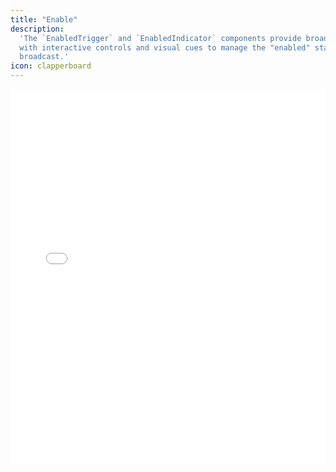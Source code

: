 ```yaml
---
title: "Enable"
description:
  'The `EnabledTrigger` and `EnabledIndicator` components provide broadcasters
  with interactive controls and visual cues to manage the "enabled" state of the
  broadcast.'
icon: clapperboard
---
```


<iframe
  src={`https://ui-kit-docs-embed.vercel.app/broadcast/enabled`}
  height="600px"
  width="100%"
  frameBorder="0"
  allowFullScreen
  allow="autoplay; encrypted-media; fullscreen; picture-in-picture; display-capture; camera; microphone"
  style={{
    borderRadius: 10,
    backgroundColor: "black",
  }}
/>

<Info>
  The `Enabled` components are used to generally start and stop the broadcast.
  The broadcast, by default, starts disabled so the user can preview their video
  before going live.
</Info>

## Features

- Conditional rendering based on the enabled state, customizable with the
  `matcher` pattern
- Dynamic data attributes for custom styling based on the current enabled state

<Info>
  Toggling "enabled" turns WHIP WebRTC ingest on or off, which when "on" the
  Broadcast component will make a POST request with an SDP payload to the WHIP
  endpoint. When "off", it will stop sending data to the WebRTC ingest.
</Info>

## Anatomy

Import the components and piece the parts together.

```tsx
import * as Broadcast from "@livepeer/react/broadcast";

export default () => (
  <Broadcast.Root>
    <Broadcast.EnabledTrigger />
    <Broadcast.EnabledIndicator />
  </Broadcast.Root>
);
```

## Props

### `EnabledTrigger`

The component accepts all props suitable for a button element.

### `EnabledIndicator`

The component accepts all props for a span element.

##### `forceMount`

A boolean that, when true, ensures the component is always mounted. This is
particularly useful for managing animations with external animation libraries
and ensuring visibility during dynamic broadcast scenarios.

##### `matcher`

A prop intended to define the circumstances under which the `EnabledIndicator`
should be visible. It can be a boolean that directly corresponds to the enabled
state or a function providing custom logic for visibility determination based on
the enabled state.

## Data Attributes

### `EnabledTrigger`

#### `data-livepeer-controls-enabled-trigger`

Serves to identify the component's role within the broadcast interface.

#### `data-enabled`

Indicates the current broadcast state, `"true"` when broadcasting is enabled and
`"false"` when it is disabled.

### `EnabledIndicator`

#### `data-livepeer-controls-enabled-indicator`

Identifies the component's role as a visual indicator of the broadcast state
within the broadcast interface.

#### `data-enabled`

Shows the current broadcast state, `"true"` when broadcasting is enabled and
`"false"` when it is disabled.

#### `data-visible`

Reflects the visibility status of the indicator, with `"true"` meaning it's
currently visible based on the `matcher` or broadcast state and `"false"`
denoting it's not visible.

This is often used for dynamically applying enter/exit CSS animations.
